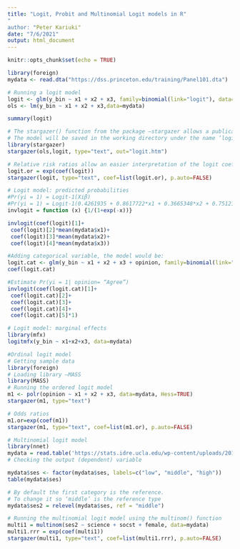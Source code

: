 ```yaml
---
title: "Logit, Probit and Multinomial Logit models in R"
"
author: "Peter Kariuki"
date: "7/6/2021"
output: html_document
---
```


```r
knitr::opts_chunk$set(echo = TRUE)
```


```r
library(foreign)
mydata <- read.dta("https://dss.princeton.edu/training/Panel101.dta") 
```

```r
# Running a logit model
logit <- glm(y_bin ~ x1 + x2 + x3, family=binomial(link="logit"), data=mydata)
ols <- lm(y_bin ~ x1 + x2 + x3,data=mydata)
```

```r
summary(logit)
```

```r
# The stargazer() function from the package –stargazer allows a publication quality of the logit model.
# The model will be saved in the working directory under the name ‘logit.htm’ which you can open with Word or any other word processor.
library(stargazer)
stargazer(ols,logit, type="text", out="logit.htm")

```


```r
# Relative risk ratios allow an easier interpretation of the logit coefficients. They are the exponentiated value of the logit coefficients.
logit.or = exp(coef(logit))
stargazer(logit, type="text", coef=list(logit.or), p.auto=FALSE)


```



```r
# Logit model: predicted probabilities
#Pr(yi = 1) = Logit-1(Xiβ)
#Pr(yi = 1) = Logit-1(0.4261935 + 0.8617722*x1 + 0.3665348*x2 + 0.7512115*x3 )
invlogit = function (x) {1/(1+exp(-x))}

invlogit(coef(logit)[1]+
 coef(logit)[2]*mean(mydata$x1)+
 coef(logit)[3]*mean(mydata$x2)+
 coef(logit)[4]*mean(mydata$x3))


```

```r
#Adding categorical variable, the model would be:
logit.cat <- glm(y_bin ~ x1 + x2 + x3 + opinion, family=binomial(link="logit"), data=mydata)
coef(logit.cat)

#Estimate Pr(yi = 1| opinion= “Agree”)
invlogit(coef(logit.cat)[1]+
 coef(logit.cat)[2]+
 coef(logit.cat)[3]+
 coef(logit.cat)[4]+
 coef(logit.cat)[5]*1)

```

```r
# Logit model: marginal effects
library(mfx)
logitmfx(y_bin ~ x1+x2+x3, data=mydata)
```


```r
#Ordinal logit model
# Getting sample data
library(foreign)
# Loading library –MASS
library(MASS)
# Running the ordered logit model
m1 <- polr(opinion ~ x1 + x2 + x3, data=mydata, Hess=TRUE)
stargazer(m1, type="text")

# Odds ratios
m1.or=exp(coef(m1))
stargazer(m1, type="text", coef=list(m1.or), p.auto=FALSE)
```


```r
# Multinomial logit model
library(nnet)
mydata = read.table('https://stats.idre.ucla.edu/wp-content/uploads/2016/02/hsb2-2.csv', header=T, sep=",")
# Checking the output (dependent) variable

mydata$ses <- factor(mydata$ses, labels=c("low", "middle", "high")) 
table(mydata$ses)

# By default the first category is the reference.
# To change it so ‘middle’ is the reference type
mydata$ses2 = relevel(mydata$ses, ref = "middle")

# Running the multinomial logit model using the multinom() function
multi1 = multinom(ses2 ~ science + socst + female, data=mydata)
multi1.rrr = exp(coef(multi1))
stargazer(multi1, type="text", coef=list(multi1.rrr), p.auto=FALSE)
```

